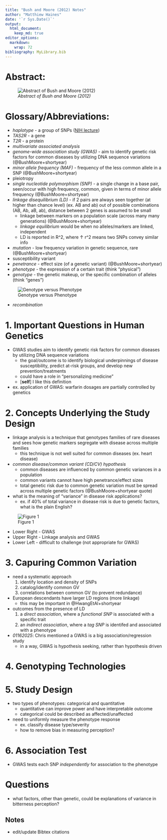 ```yaml
---
title: "Bush and Moore (2012) Notes"
author: "Matthiew Haines"
date: '`r Sys.Date()`'
output: 
  html_document:
    keep_md: true
editor_options: 
  markdown: 
    wrap: 72
bibliography: MyLibrary.bib
---
```


# Abstract: 
![*Abstract of Bush and Moore (2012)*](C:/Users/Matthiew/Documents/Research/Candidacy/JournalClub/CandidacyJournalClub/Bush2012Abstract.png)  

# Glossary/Abbreviations:
- *haplotype* - a group of SNPs ([NIH lecture](https://youtu.be/HHvdupHgeFg?si=zvgAl1gHi0-YxVmt))  
- *TAS2R* - a gene  
- *T2R* - a protein  
- *multivariate associated analysis*  
- *genome-wide association study (GWAS)* - aim to identify genetic risk factors for common diseases by utilizing DNA sequence variations (@BushMoore+shortyear)  
- *minor allele frequency (MAF)* - frequency of the less common allele in a SNP (@BushMoore+shortyear)  
- pleiotropy  
- *single nucleotide polymorphism (SNP)* - a single change in a base pair, seen/occur with high frequency, common, given in terms of minor allele frequency  (@BushMoore+shortyear)  
- *linkage disequilibrium (LD)* - if 2 pairs are always seen together (at higher than chance level) (ex. AB and ab) out of possible combinations (AB, Ab, aB, ab), distance between 2 genes is assumed to be small  
  + linkage between markers on a population scale (across many many generations) (@BushMoore+shortyear)
  + *linkage equilibrium* would be when no alleles/markers are linked, independent
  + LD is reported in R^2, where $\uparrow$ r^2 means two SNPs convey similar info
- *mutation* - low frequency variation in genetic sequence, rare (@BushMoore+shortyear)
- susceptibility variant
- *penetrance* - effect size (of a genetic variant) (@BushMoore+shortyear)
- *phenotype* - the expression of a certain trait (think "physical")
- *genotype* - the genetic makeup, or the specific combination of alleles (think "genes")

![Genotype versus Phenotype](C:/Users/Matthiew/Documents/Research/Candidacy/JournalClub/CandidacyJournalClub/Genotype.jpg)

- *recombination*


# 1. Important Questions in Human Genetics
- GWAS studies aim to identify genetic risk factors for common diseases by utilizing DNA sequence variations  
  + the goal/outcome is to identify biological underpinnings of disease susceptibility, predict at-risk groups, and develop new prevention/treatments
  + could have a role in "personalizing medicine"
  + [**self**] I like this definition
- ex. application of GWAS: warfarin dosages are partially controlled by genetics  

# 2. Concepts Underlying the Study Design  
- linkage analysis is a technique that genotypes families of rare diseases and sees how genetic markers segregate with disease across multiple families  
  + this technique is not well suited for common diseases (ex. heart disease)  
- *common disease/common variant (CD/CV) hypothesis*
  + common diseases are influenced by common genetic variances in a population
  + common variants cannot have high penetrance/effect sizes
  + total genetic risk due to common genetic variation must be spread across multiple genetic factors (@BushMoore+shortyear quote)
- what is the meaning of "variance" in disease risk applications?
  + ex. if 40% of total variance in disease risk is due to genetic factors, what is the plain English?


![Figure 1](https://cdn.ncbi.nlm.nih.gov/pmc/blobs/6e2a/3531285/2e868bea85f6/pcbi.1002822.g001.jpg)

  + Lower Right - GWAS  
  + Upper Right - Linkage analysis and GWAS
  + Lower Left - difficult to challenge (not appropriate for GWAS)
  
# 3. Capuring Common Variation
- need a systematic approach
  1. identify location and density of SNPs
  2. catalog/identify common GV
  3. correlations between common GV (to prevent redundance)
- European descendants have larger LD regions (more linkage)
  + this may be important in @HwangEtAl+shortyear
- outcomes from the presence of LD  
  1. a *direct association*, where a *functional SNP* is associated with a specific trait
  2. an *indirect association*, where a *tag SNP* is identifed and associated with a phenotype
- *01162025*: Chris mentioned a GWAS is a big association/regression study
  + in a way, GWAS is hypothesis seeking, rather than hypothesis driven  
  
# 4. Genotyping Technologies
# 5. Study Design
- two types of phenotypes: categorical and quantitative
  + quantitative can improve power and have interpretable outcome
  + categorical could be described as affected/unaffected
- need to uniformly measure the phenotype response
  + ex. classify disease type/severity
  + how to remove bias in measuring perception?

# 6. Association Test
- GWAS tests each SNP *independently* for association to the phenotype

# Questions
- what factors, other than genetic, could be explanations of variance in bitterness perception?
  
## Notes
- edit/update Bibtex citations
